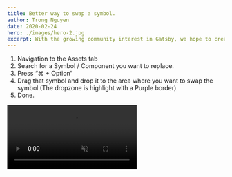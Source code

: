 ```yaml
---
title: Better way to swap a symbol.
author: Trong Nguyen
date: 2020-02-24
hero: ./images/hero-2.jpg
excerpt: With the growing community interest in Gatsby, we hope to create more resources that make it easier for anyone to grasp the power of this incredible tool.
---
```


<div class="Grid Col2">

1. Navigation to the Assets tab
2. Search for a Symbol / Component you want to replace.
3. Press “⌘ + Option”
4. Drag that symbol and drop it to the area where you want to swap the symbol (The dropzone is highlight with a Purple border)
5. Done.

<div>
  <video autoplay loop muted playsinline src="https://video.twimg.com/ext_tw_video/1183844427590242304/pu/vid/1280x720/SSxX5n9iv4HAOevj.mp4"></video>
</div>
</div>